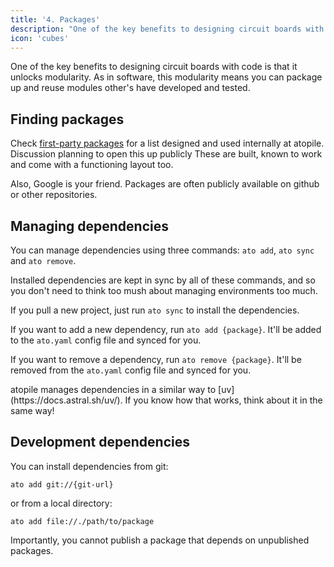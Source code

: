 ```yaml
---
title: '4. Packages'
description: "One of the key benefits to designing circuit boards with code is that it unlocks modularity. As in software, this modularity means you can package up and reuse modules other's have developed and tested."
icon: 'cubes'
---
```


One of the key benefits to designing circuit boards with code is that it unlocks modularity. As in software, this modularity means you can package up and reuse modules other's have developed and tested.

## Finding packages

Check [first-party packages](https://packages.atopile.io/) for a list designed and used internally at atopile. Discussion planning to open this up publicly
These are built, known to work and come with a functioning layout too.

Also, Google is your friend. Packages are often publicly available on github or other repositories.

## Managing dependencies

You can manage dependencies using three commands: `ato add`, `ato sync` and `ato remove`.

Installed dependencies are kept in sync by all of these commands, and so you don't need to think too mush about managing environments too much.

If you pull a new project, just run `ato sync` to install the dependencies.

If you want to add a new dependency, run `ato add {package}`. It'll be added to the `ato.yaml` config file and synced for you.

If you want to remove a dependency, run `ato remove {package}`. It'll be removed from the `ato.yaml` config file and synced for you.

<Tip>
    atopile manages dependencies in a similar way to [uv](https://docs.astral.sh/uv/). If you know how that works, think about it in the same way!
</Tip>

## Development dependencies

You can install dependencies from git:

`ato add git://{git-url}`

or from a local directory:

`ato add file://./path/to/package`

Importantly, you cannot publish a package that depends on unpublished packages.
